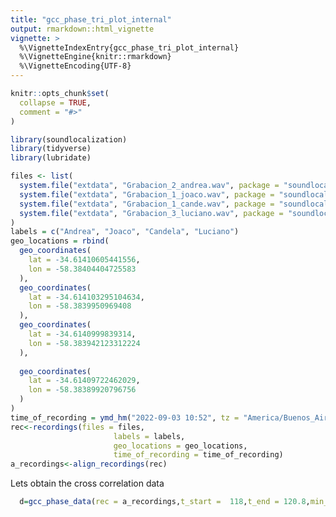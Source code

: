 ```yaml
---
title: "gcc_phase_tri_plot_internal"
output: rmarkdown::html_vignette
vignette: >
  %\VignetteIndexEntry{gcc_phase_tri_plot_internal}
  %\VignetteEngine{knitr::rmarkdown}
  %\VignetteEncoding{UTF-8}
---
```


```r
knitr::opts_chunk$set(
  collapse = TRUE,
  comment = "#>"
)
```

```r
library(soundlocalization)
library(tidyverse)
library(lubridate)
```


```r
files <- list(
  system.file("extdata", "Grabacion_2_andrea.wav", package = "soundlocalization"),
  system.file("extdata", "Grabacion_1_joaco.wav", package = "soundlocalization"),
  system.file("extdata", "Grabacion_1_cande.wav", package = "soundlocalization"),
  system.file("extdata", "Grabacion_3_luciano.wav", package = "soundlocalization")
)
labels = c("Andrea", "Joaco", "Candela", "Luciano")
geo_locations = rbind(
  geo_coordinates(
    lat = -34.61410605441556,
    lon = -58.38404404725583
  ),
  geo_coordinates(
    lat = -34.614103295104634,
    lon = -58.3839950969408
  ),
  geo_coordinates(
    lat = -34.6140999839314,
    lon = -58.383942123312224
  ),
  
  geo_coordinates(
    lat = -34.61409722462029,
    lon = -58.38389920796756
  )
)
time_of_recording = ymd_hm("2022-09-03 10:52", tz = "America/Buenos_Aires")
rec<-recordings(files = files,
                       labels = labels,
                       geo_locations = geo_locations, 
                       time_of_recording = time_of_recording)
a_recordings<-align_recordings(rec)
```


Lets obtain the cross correlation data

```r
  d=gcc_phase_data(rec = a_recordings,t_start =  118,t_end = 120.8,min_freq = 500,max_freq = 6000,lag_window_in_meters = 20, remove_if_z_is_greater_than = 5)
```


